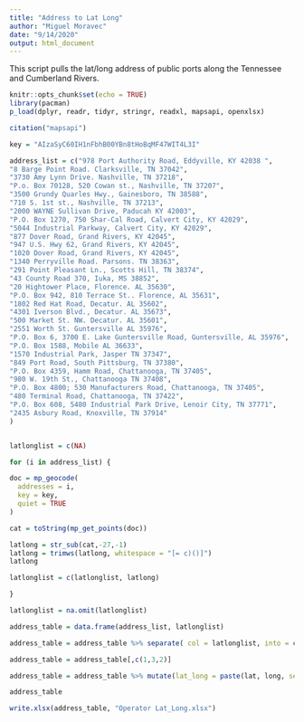 ---
title: "Address to Lat Long"
author: "Miguel Moravec"
date: "9/14/2020"
output: html_document
---

This script pulls the lat/long address of public ports along the Tennessee and Cumberland Rivers.

```{r setup, include=FALSE}
knitr::opts_chunk$set(echo = TRUE)
library(pacman)
p_load(dplyr, readr, tidyr, stringr, readxl, mapsapi, openxlsx)

citation("mapsapi")
```

```{r key}

key = "AIzaSyC60IH1nFbhB00YBn8tHoBqMF47WIT4L3I"

```

```{r get_address}

address_list = c("978 Port Authority Road, Eddyville, KY 42038 ",
"8 Barge Point Road. Clarksville, TN 37042",
"3730 Amy Lynn Drive. Nashville, TN 37218",
"P.o. Box 70128, 520 Cowan st., Nashville, TN 37207",
"3500 Grundy Quarles Hwy., Gainesboro, TN 38588",
"710 S. 1st st., Nashville, TN 37213",
"2000 WAYNE Sullivan Drive, Paducah KY 42003",
"P.O. Box 1270, 750 Shar-Cal Road, Calvert City, KY 42029",
"5044 Industrial Parkway, Calvert City, KY 42029",
"877 Dover Road, Grand Rivers, KY 42045",
"947 U.S. Hwy 62, Grand Rivers, KY 42045",
"1020 Dover Road, Grand Rivers, KY 42045",
"1340 Perryville Road. Parsons. TN 38363",
"291 Point Pleasant Ln., Scotts Hill, TN 38374",
"43 County Road 370, Iuka, MS 38852",
"20 Hightower Place, Florence. AL 35630",
"P.O. Box 942, 810 Terrace St.. Florence, AL 35631",
"1802 Red Hat Road, Decatur. AL 35602",
"4301 Iverson Blvd., Decatur. AL 35673",
"500 Market St. NW. Decatur. AL 35601",
"2551 Worth St. Guntersville AL 35976",
"P.O. Box 6, 3700 E. Lake Guntersville Road, Guntersville, AL 35976",
"P.O. Box 1588, Mobile AL 36633",
"1570 Industrial Park, Jasper TN 37347",
"849 Port Road, South Pittsburg, TN 37380",
"P.O. Box 4359, Hamm Road, Chattanooga, TN 37405",
"980 W. 19th St., Chattanooga TN 37408",
"P.O. Box 4800; 530 Manufacturers Road, Chattanooga, TN 37405",
"480 Terminal Road, Chattanooga, TN 37422",
"P.O. Box 608, 5480 Industrial Park Drive, Lenoir City, TN 37771",
"2435 Asbury Road, Knoxville, TN 37914"
)


latlonglist = c(NA)

for (i in address_list) {

doc = mp_geocode(
  addresses = i,
  key = key,
  quiet = TRUE
)

cat = toString(mp_get_points(doc))

latlong = str_sub(cat,-27,-1)
latlong = trimws(latlong, whitespace = "[= c)()]")
latlong

latlonglist = c(latlonglist, latlong)

}

latlonglist = na.omit(latlonglist)

```

```{r dataframe_2_excel}


address_table = data.frame(address_list, latlonglist)

address_table = address_table %>% separate( col = latlonglist, into = c("long", "lat"), sep = ",")

address_table = address_table[,c(1,3,2)]

address_table = address_table %>% mutate(lat_long = paste(lat, long, sep = ","))

address_table

write.xlsx(address_table, "Operator Lat_Long.xlsx")



```


